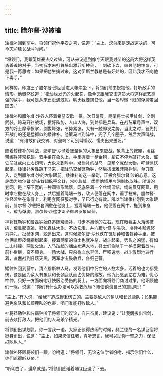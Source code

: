 ```yaml
---
---
---
```

title: 腊尔督·沙被擒
---




矮律补回到军中，将领们祝他平安之喜，说道：“主上，您向来是速战速决的，可今天却延长战斗时间。”

“将领们，我跟英雄豪杰交过锋，可从来没遇到像今天跟我对垒的这员大将这样英勇善战的对手。当初我本来打算抽出雅菲斯神剑，一剑砍下去，结果他的性命，可是我一再思考：如果把他生擒过来，这对伊斯兰教总是有好处的，因此我才不向他下毒手。”

同样的，印度王子腊尔督·沙回营进入帐中坐下，将领们前来祝福他，打听敌手的情形。他慨然说道：“指灿烂发光的火起誓，像今天跟我交锋这员大将这样武艺高强的敌手，我可是从来还没遇过呢。明天我要擒住他，当一名卑微下贱的俘虏带回国去。”

矮律补和腊尔督·沙各人怀着希望安歇一宿。次日清晨，两军将士披甲仗剑，全副武装，跨马开往战场，摆好阵势，人山人海，到处都是兵马。在战鼓军号声中，双方的将士摩拳擦掌，剑拔弩张，形势紧张，大有一触即发之势。当此之时，首先打开战门的还是猛狮似的矮律补。他策马冲到阵中，兜了几个圈子，然后大声叫战，说道：“有谁敢和我交锋、对垒吗？可别叫懒汉、懦夫出来送死。”

随着矮律补的叫战，腊尔督·沙骑着堡垒似的大象出来应战，象背上的鞍座，用丝带绑得非常稳固。驭手坐在象头上，手里握着一柄金钩，拿它不停地敲打大象，催它前进或向左右拐弯，大象来到阵中，矮律补的战马一见那个庞然大物，吓得惊跃起来。矮律补索性跳下马来，把战马交给铿勒钟，然后拔出雅菲斯神剑，单刀直入，走到腊尔督·沙的大象跟前。矮律补的这一举动，正投合腊尔督·沙的心意。这是因为腊尔督·沙往昔跟敌手交锋，常吃败仗，因而他惯用套网制敌取胜。所谓的套网，是上窄下宽的一种圆锥形武器，网底系着一个丝绳活结，绳端贯穿网顶，用时拿它撒在敌人身上，然后握着绳端一拽，敌人便落在网中，垂手被擒。腊尔督·沙经常坐在象背上，利用套网征服对手，早已行之有效。所以当矮律补刚到大象跟前，腊尔督·沙便把套网撒在他身上，握着绳端一拽，他便落在网中，拖到象身上，成为俘虏，腊尔督·沙这才喝令御者驱象回营。

神将铿勒钟和告磊钟始终追随矮律补，寸步不离他的左右。现在眼看主人落网被擒，便急起直追，赶忙捉住大象，不放它走，并向腊尔督·沙进攻。矮律补趁机努力挣扎，扯破罗网，脱逃出来。这时候腊尔督·沙也跌在铿勒钟和告磊钟手里，被他俩拿枣皮绳捆绑起来。接着两军的将士也就冲杀、战斗起来，势头之凶猛，有如二山相撞、两海交流。人马踏起的烟尘布满大地，将士们像瞎子一样摸索着战斗，前仆后继，奋不顾身。一场大战，只杀得血水奔流，尸积遍地。战斗激烈地进行着，直鏖战到日落天黑，两军才击鼓收兵，各归己营。

矮律补回到营中，清点穆斯林人马，发现他们中死亡的人数太多，活着的也大都受伤，这是因为敌人有象队和长颈鹿队而占优势的缘故。他为此感到左右为难，忧心忡忡，只好一方面吩咐赶快医治受伤的将士，一方面向将领们商讨对策。他环顾他们一眼，说道：“你们有什么办法可以挽救危局？随便谈谈自己的意见吧！”

“主上，”有人说，“给我军造成惨重伤亡的，主要是敌人的象队和长颈鹿队；如果能避免象队和长颈鹿队的危害，咱们准能打败敌人。”

神将铿勒钟和告磊钟听了将领们的议论，自告奋勇，建议说：“让我俩拔出宝剑，前去攻打敌人，把他们的人马杀个精光。”

将领们出谋划策，你一言我一语，大家正谈得热闹的时候，赭兰德的一名谋臣宿将挺身而出，说道：“主上，如果您信任我，肯听忠言，我可以助你一臂之力，保证打败敌人。”

矮律补环顾将领们一眼，吩咐道：“将领们，无论这位学者吩咐、指示你们什么，你们都得听从他。”

“听明白了，遵命就是。”将领们应诺着随谋臣退了下去。